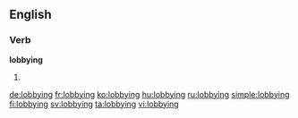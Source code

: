 ==English==
{{wikipedia}}

===Verb===
'''lobbying'''

# {{present participle of|lobby}}

[[de:lobbying]]
[[fr:lobbying]]
[[ko:lobbying]]
[[hu:lobbying]]
[[ru:lobbying]]
[[simple:lobbying]]
[[fi:lobbying]]
[[sv:lobbying]]
[[ta:lobbying]]
[[vi:lobbying]]